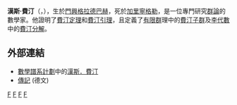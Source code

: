 '''漢斯·費汀'''（{{lang|de|'''Hans Fitting'''}}，{{bd|1906年|11月13日|1938年|6月15日|catIdx=F}}），生於[[門興格拉德巴赫|門興格拉德巴赫]]，死於[[加里寧格勒|加里寧格勒]]，是一位專門研究[[群論|群論]]的數學家。他證明了[[費汀定理|費汀定理]]和[[費汀引理|費汀引理]]，且定義了[[有限群|有限群]]理中的[[費汀子群|費汀子群]]及[[李代數|李代數]]中的[[費汀分解|費汀分解]]。

==外部連結==
*[[數學譜系計劃|數學譜系計劃]]中的[http://www.genealogy.ams.org/html/id.phtml?id=63781 漢斯．費汀] {{Wayback|url=http://www.genealogy.ams.org/html/id.phtml?id=63781 |date=20051111055149 }}
*[https://web.archive.org/web/20070622115351/http://www.mathematik.uni-bielefeld.de/birep/collect/fitting.txt 傳記] (德文)

{{Authority control}}
[[Category:20世紀數學家|F]]
[[Category:德国数学家|F]]
[[Category:蒂賓根大學校友|F]]
[[Category:哥廷根大學校友|F]]
{{数学家小作品}}
